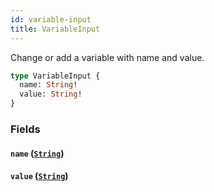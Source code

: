 ```yaml
---
id: variable-input
title: VariableInput
---
```


Change or add a variable with name and value.

```graphql
type VariableInput {
  name: String!
  value: String!
}
```

### Fields

#### `name` ([`String`](../scalars/string.mdx))

#### `value` ([`String`](../scalars/string.mdx))
